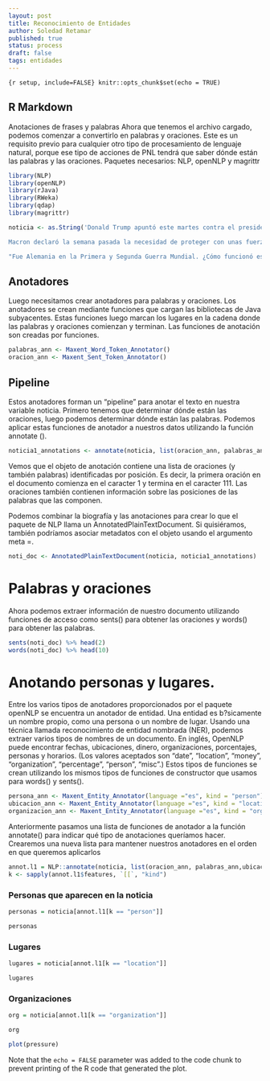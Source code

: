 ```yaml
---
layout: post
title: Reconocimiento de Entidades
author: Soledad Retamar
published: true
status: process
draft: false
tags: entidades
---
```

 

```{r setup, include=FALSE} knitr::opts_chunk$set(echo = TRUE)
```

## R Markdown

Anotaciones de frases y palabras
Ahora que tenemos el archivo cargado, podemos comenzar a convertirlo en palabras y oraciones. 
 Este es un requisito previo para cualquier otro tipo de procesamiento de lenguaje natural, 
porque ese tipo de acciones de PNL tendrá que saber dónde están las palabras y las oraciones. 
Paquetes necesarios: NLP, openNLP y magrittr

```r
library(NLP)
library(openNLP)
library(rJava)
library(RWeka)
library(qdap)
library(magrittr)

noticia <- as.String('Donald Trump apuntó este martes contra el presidente francés, Emmanuel Macron, por su propuesta de crear un ejército europeo, en un nuevo reclamo hacia sus aliados europeos para que refuercen su aporte económico hacia el financiamiento de la OTAN.

Macron declaró la semana pasada la necesidad de proteger con unas fuerzas armadas a Europa, "en relación a China, Rusia e incluso Estados Unidos", una idea que Trump calificó el viernes como "insultante". Ahora, renovó su rechazo con un mordaz comentario, reabriendo heridas entre París y Berlín, hoy estrechos aliados y defensores del multilateralismo.

"Fue Alemania en la Primera y Segunda Guerra Mundial. ¿Cómo funcionó eso para Francia? Ellos estaban comenzando a aprender alemán en París antes de que EEUU intervenga", escribió en su Twitter, en referencia a la ocupación nazi sobre la capital francesa, entre 1940 y 1944.')

```

## Anotadores

Luego necesitamos crear anotadores para palabras y oraciones. 
Los anotadores se crean mediante funciones que cargan las bibliotecas de Java subyacentes. Estas funciones luego marcan los lugares en la cadena donde las palabras y oraciones comienzan y terminan. 
Las funciones de anotación son creadas por funciones.

```r
palabras_ann <- Maxent_Word_Token_Annotator()
oracion_ann <- Maxent_Sent_Token_Annotator()
```

## Pipeline
Estos anotadores forman un "pipeline" para anotar el texto en nuestra variable noticia.
Primero tenemos que determinar dónde están las oraciones, luego podemos determinar dónde están las palabras. 
Podemos aplicar estas funciones de anotador a nuestros datos utilizando la función annotate ().

```r
noticia1_annotations <- annotate(noticia, list(oracion_ann, palabras_ann))
```

Vemos que el objeto de anotación contiene una lista de oraciones (y también palabras) identificadas por posición. Es decir, la primera oración en el documento comienza en el caracter 1 y termina en el caracter 111. 
Las oraciones también contienen información sobre las posiciones de las palabras que las componen.

Podemos combinar la biografía y las anotaciones para crear lo que el paquete de NLP llama un AnnotatedPlainTextDocument. 
Si quisiéramos, también podríamos asociar metadatos con el objeto usando el argumento meta =.

```r
noti_doc <- AnnotatedPlainTextDocument(noticia, noticia1_annotations)
```

# Palabras y oraciones
Ahora podemos extraer información de nuestro documento utilizando funciones de acceso como sents() para obtener las oraciones y words() para obtener las palabras. 
```r
sents(noti_doc) %>% head(2)
words(noti_doc) %>% head(10)
```

# Anotando personas y lugares.
Entre los varios tipos de anotadores proporcionados por el paquete openNLP se encuentra un anotador de entidad.
Una entidad es b?sicamente un nombre propio, como una persona o un nombre de lugar.
Usando una técnica llamada reconocimiento de entidad nombrada (NER), podemos extraer varios tipos de nombres de un documento. En inglés, OpenNLP puede encontrar fechas, ubicaciones, dinero, organizaciones, porcentajes, personas y horarios. (Los valores aceptados son "date", "location", "money", "organization", "percentage", "person", "misc".)
Estos tipos de funciones se crean utilizando los mismos tipos de funciones de constructor que usamos para words() y sents().

```r
persona_ann <- Maxent_Entity_Annotator(language ="es", kind = "person")
ubicacion_ann <- Maxent_Entity_Annotator(language ="es", kind = "location")
organizacion_ann <- Maxent_Entity_Annotator(language ="es", kind = "organization")
```


Anteriormente pasamos una lista de funciones de anotador a la función annotate() para indicar qué tipo de anotaciones queríamos hacer. Crearemos una nueva lista para mantener nuestros anotadores en el orden en que queremos aplicarlos

```r
annot.l1 = NLP::annotate(noticia, list(oracion_ann, palabras_ann,ubicacion_ann,persona_ann, organizacion_ann))
k <- sapply(annot.l1$features, `[[`, "kind")
```

### Personas que aparecen en la noticia
```r
personas = noticia[annot.l1[k == "person"]]

personas
```

### Lugares
```r
lugares = noticia[annot.l1[k == "location"]]

lugares
```

### Organizaciones
```r
org = noticia[annot.l1[k == "organization"]]

org
```


```r
plot(pressure)
```

Note that the `echo = FALSE` parameter was added to the code chunk to prevent printing of the R code that generated the plot.

